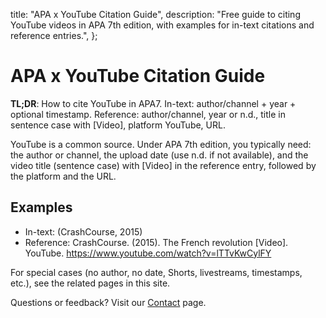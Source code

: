   title: "APA x YouTube Citation Guide",
  description: "Free guide to citing YouTube videos in APA 7th edition, with examples for in-text citations and reference entries.",
};

# APA x YouTube Citation Guide

**TL;DR**: How to cite YouTube in APA7. In-text: author/channel + year + optional timestamp. Reference: author/channel, year or n.d., title in sentence case with [Video], platform YouTube, URL.

YouTube is a common source. Under APA 7th edition, you typically need: the author or channel, the upload date (use n.d. if not available), and the video title (sentence case) with [Video] in the reference entry, followed by the platform and the URL.

## Examples

- In-text: (CrashCourse, 2015)  
- Reference: CrashCourse. (2015). The French revolution [Video]. YouTube. https://www.youtube.com/watch?v=lTTvKwCylFY

For special cases (no author, no date, Shorts, livestreams, timestamps, etc.), see the related pages in this site.

Questions or feedback? Visit our [Contact](/contact) page.
